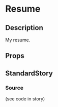 
<Meta title="page-parts/resume" component={Resume} />

# Resume

## Description
My resume.

## Props
<Props of={Resume} />

## StandardStory
<Preview>
	<Story name="standard">
		<div style={{ display: "inline-block", border: "1px solid black" }}>
			<Resume />
		</div>
	</Story>
</Preview>

### Source
(see code in story)
